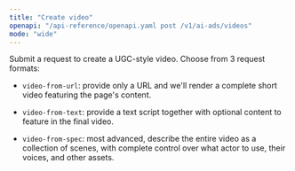 ```yaml
---
title: "Create video"
openapi: "/api-reference/openapi.yaml post /v1/ai-ads/videos"
mode: "wide"
---
```


Submit a request to create a UGC-style video. Choose from 3 request formats:           

- `video-from-url`: provide only a URL and we'll render a complete short video featuring the page's content.

- `video-from-text`: provide a text script together with optional content to feature in the final video.

- `video-from-spec`: most advanced, describe the entire video as a collection of scenes, with complete control over what actor to use, their voices, and other assets.